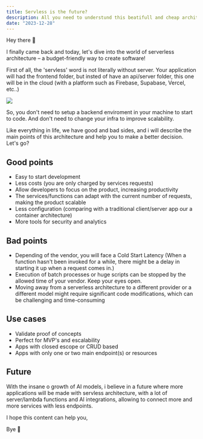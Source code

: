 ```yaml
---
title: Servless is the future?
description: All you need to understund this beatifull and cheap architecture
date: "2023-12-28"
---
```


Hey there 👋

I finally came back and today, let's dive into the world of serverless architecture – a budget-friendly way to create software!

First of all, the 'servless' word is not literally without server. Your application will had the frontend folder,
but insted of have an api/server folder, this one will be in the cloud (with a platform such as Firebase, Supabase, Vercel, etc..)

<img src="/servless.png" />

So, you don't need to setup a backend enviroment in your machine to start to code. And don't need to change your infra to improve scalability.

Like everything in life, we have good and bad sides, and i will describe the main points of this architecture and help you to make a better decision. Let's go?

## Good points
- Easy to start development
- Less costs (you are only charged by services requests)
- Allow developers to focus on the product, increasing productivity
- The services/functions can adapt with the current number of requests, making the product scalable
- Less configuration (comparing with a traditional client/server app our a container architecture)
- More tools for security and analytics

## Bad points
- Depending of the vendor, you will face a Cold Start Latency (When a function hasn't been invoked for a while, there might be a delay in starting it up when a request comes in.)
- Execution of batch processes or huge scripts can be stopped by the allowed time of your vendor. Keep your eyes open.
- Moving away from a serverless architecture to a different provider or a different model might require significant code modifications, which can be challenging and time-consuming 

## Use cases
- Validate proof of concepts
- Perfect for MVP's and escalability
- Apps with closed escope or CRUD based
- Apps with only one or two main endpoint(s) or resources

## Future
With the insane o growth of AI models, i believe in a future where more applications will be made with servless architecture, with a lot of 
server/lambda functions and AI integrations, allowing to connect more and more services with less endpoints.

I hope this content can help you,

Bye 👋